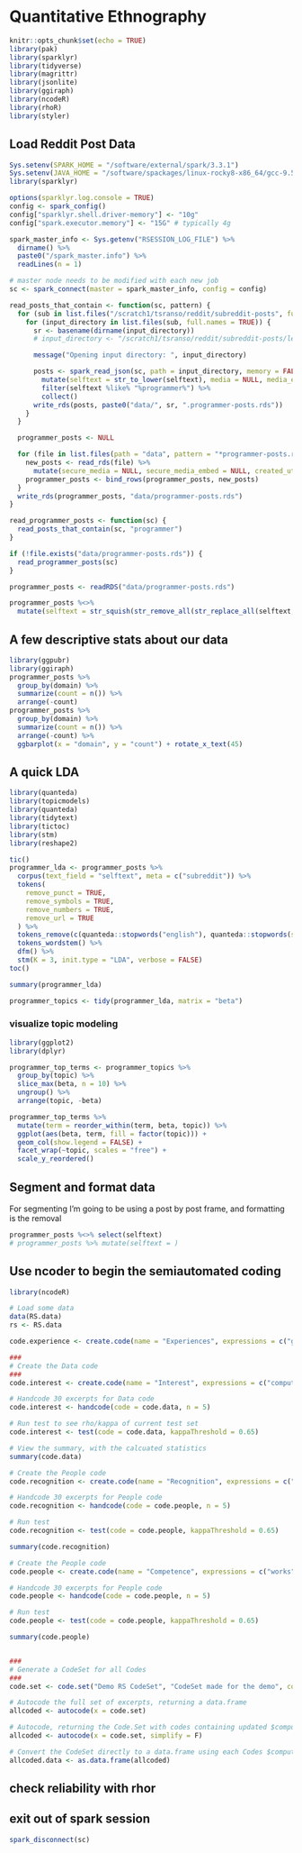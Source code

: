 # Quantitative Ethnography

```r
knitr::opts_chunk$set(echo = TRUE)
library(pak)
library(sparklyr)
library(tidyverse)
library(magrittr)
library(jsonlite)
library(ggiraph)
library(ncodeR)
library(rhoR)
library(styler)
```

## Load Reddit Post Data

```r
Sys.setenv(SPARK_HOME = "/software/external/spark/3.3.1")
Sys.setenv(JAVA_HOME = "/software/spackages/linux-rocky8-x86_64/gcc-9.5.0/openjdk-11.0.15_10-xo4fjahmlsjch52sftpoxby6kwbdfoib")
library(sparklyr)

options(sparklyr.log.console = TRUE)
config <- spark_config()
config["sparklyr.shell.driver-memory"] <- "10g"
config["spark.executor.memory"] <- "15G" # typically 4g

spark_master_info <- Sys.getenv("RSESSION_LOG_FILE") %>%
  dirname() %>%
  paste0("/spark_master.info") %>%
  readLines(n = 1)

# master node needs to be modified with each new job
sc <- spark_connect(master = spark_master_info, config = config)
```


```r
read_posts_that_contain <- function(sc, pattern) {
  for (sub in list.files("/scratch1/tsranso/reddit/subreddit-posts", full.names = TRUE)) {
    for (input_directory in list.files(sub, full.names = TRUE)) {
      sr <- basename(dirname(input_directory))
      # input_directory <- "/scratch1/tsranso/reddit/subreddit-posts/learnprogramming/2014"

      message("Opening input directory: ", input_directory)

      posts <- spark_read_json(sc, path = input_directory, memory = FALSE) %>%
        mutate(selftext = str_to_lower(selftext), media = NULL, media_embed = NULL) %>%
        filter(selftext %like% "%programmer%") %>%
        collect()
      write_rds(posts, paste0("data/", sr, ".programmer-posts.rds"))
    }
  }

  programmer_posts <- NULL

  for (file in list.files(path = "data", pattern = "*programmer-posts.rds", full.names = TRUE)) {
    new_posts <- read_rds(file) %>%
      mutate(secure_media = NULL, secure_media_embed = NULL, created_utc = as.character(created_utc))
    programmer_posts <- bind_rows(programmer_posts, new_posts)
  }
  write_rds(programmer_posts, "data/programmer-posts.rds")
}

read_programmer_posts <- function(sc) {
  read_posts_that_contain(sc, "programmer")
}

if (!file.exists("data/programmer-posts.rds")) {
  read_programmer_posts(sc)
}

programmer_posts <- readRDS("data/programmer-posts.rds")

programmer_posts %<>%
  mutate(selftext = str_squish(str_remove_all(str_replace_all(selftext, "\n", " "), "[^[:alnum:] \n]")))
```

## A few descriptive stats about our data

```r
library(ggpubr)
library(ggiraph)
programmer_posts %>%
  group_by(domain) %>%
  summarize(count = n()) %>%
  arrange(-count)
programmer_posts %>%
  group_by(domain) %>%
  summarize(count = n()) %>%
  arrange(-count) %>%
  ggbarplot(x = "domain", y = "count") + rotate_x_text(45)
```

## A quick LDA

```r
library(quanteda)
library(topicmodels)
library(quanteda)
library(tidytext)
library(tictoc)
library(stm)
library(reshape2)

tic()
programmer_lda <- programmer_posts %>%
  corpus(text_field = "selftext", meta = c("subreddit")) %>%
  tokens(
    remove_punct = TRUE,
    remove_symbols = TRUE,
    remove_numbers = TRUE,
    remove_url = TRUE
  ) %>%
  tokens_remove(c(quanteda::stopwords("english"), quanteda::stopwords(source = "smart"))) %>%
  tokens_wordstem() %>%
  dfm() %>%
  stm(K = 3, init.type = "LDA", verbose = FALSE)
toc()

summary(programmer_lda)

programmer_topics <- tidy(programmer_lda, matrix = "beta")
```

### visualize topic modeling

```r
library(ggplot2)
library(dplyr)

programmer_top_terms <- programmer_topics %>%
  group_by(topic) %>%
  slice_max(beta, n = 10) %>%
  ungroup() %>%
  arrange(topic, -beta)

programmer_top_terms %>%
  mutate(term = reorder_within(term, beta, topic)) %>%
  ggplot(aes(beta, term, fill = factor(topic))) +
  geom_col(show.legend = FALSE) +
  facet_wrap(~topic, scales = "free") +
  scale_y_reordered()
```


## Segment and format data

For segmenting I'm going to be using a post by post frame, and formatting is the removal 
```r
programmer_posts %<>% select(selftext)
# programmer_posts %>% mutate(selftext = )
```


## Use ncoder to begin the semiautomated coding

```r
library(ncodeR)

# Load some data
data(RS.data)
rs <- RS.data

code.experience <- create.code(name = "Experiences", expressions = c("go to work", excerpts = rs$text))

###
# Create the Data code
###
code.interest <- create.code(name = "Interest", expressions = c("computer", "programming", "goals", "trying to understand"), excerpts = rs$text)

# Handcode 30 excerpts for Data code
code.interest <- handcode(code = code.data, n = 5)

# Run test to see rho/kappa of current test set
code.interest <- test(code = code.data, kappaThreshold = 0.65)

# View the summary, with the calcuated statistics
summary(code.data)

# Create the People code
code.recognition <- create.code(name = "Recognition", expressions = c("peers", "friends", "teachers", "family", "people"), excerpts = rs$text)

# Handcode 30 excerpts for People code
code.recognition <- handcode(code = code.people, n = 5)

# Run test
code.recognition <- test(code = code.people, kappaThreshold = 0.65)

summary(code.recognition)

# Create the People code
code.people <- create.code(name = "Competence", expressions = c("works", "programmed", "broke", "fixed", "wondering"), excerpts = rs$text)

# Handcode 30 excerpts for People code
code.people <- handcode(code = code.people, n = 5)

# Run test
code.people <- test(code = code.people, kappaThreshold = 0.65)

summary(code.people)


###
# Generate a CodeSet for all Codes
###
code.set <- code.set("Demo RS CodeSet", "CodeSet made for the demo", codes = c(code.data, code.people))

# Autocode the full set of excerpts, returning a data.frame
allcoded <- autocode(x = code.set)

# Autocode, returning the Code.Set with codes containing updated $computerSets
allcoded <- autocode(x = code.set, simplify = F)

# Convert the CodeSet directly to a data.frame using each Codes $computerSet
allcoded.data <- as.data.frame(allcoded)
```


## check reliability with rhor

## exit out of spark session

```r
spark_disconnect(sc)
```
